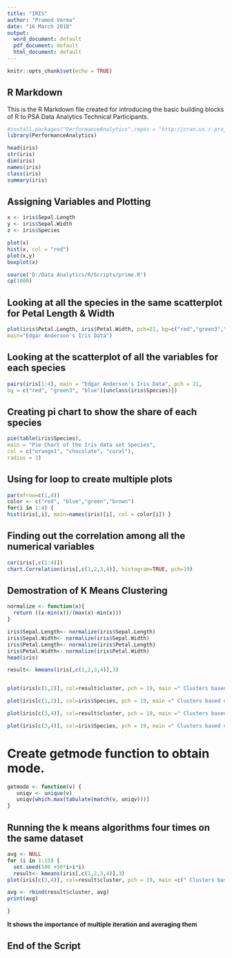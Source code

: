 ---
title: "IRIS"
author: "Pramod Verma"
date: "16 March 2018"
output:
  word_document: default
  pdf_document: default
  html_document: default
---

```{r setup, include=FALSE}
knitr::opts_chunk$set(echo = TRUE)
```

## R Markdown

This is the R Markdown file created for introducing the basic building blocks of R to PSA Data Analytics Technical Participants.

```{r message=FALSE, warning=FALSE}
#install.packages("PerformanceAnalytics",repos = "http://cran.us.r-project.org")
library(PerformanceAnalytics)
```

```{r iris}

head(iris)
str(iris)
dim(iris)
names(iris)
class(iris)
summary(iris)
```

## Assigning Variables and Plotting

```{r }

x <- iris$Sepal.Length
y <- iris$Sepal.Width
z <- iris$Species

plot(x)
hist(x, col = "red")
plot(x,y)
boxplot(x)

source('D:/Data Analytics/R/Scripts/prime.R')
cp(1000)

```

## Looking at all the species in the same scatterplot for Petal Length & Width

```{r }
plot(iris$Petal.Length, iris$Petal.Width, pch=21, bg=c("red","green3","blue")[unclass(iris$Species)], 
main="Edgar Anderson's Iris Data")
```


## Looking at the scatterplot of all the variables for each species

```{r }
pairs(iris[1:4], main = "Edgar Anderson's Iris Data", pch = 21, 
bg = c("red", "green3", "blue")[unclass(iris$Species)])

```

## Creating pi chart to show the share of each species

```{r }
pie(table(iris$Species), 
main = "Pie Chart of the Iris data set Species", 
col = c("orange1", "chocolate", "coral"), 
radius = 1)

```

## Using for loop to create multiple plots

```{r }
par(mfrow=c(1,4)) 
color <- c("red", "blue","green","brown") 
for(i in 1:4) { 
hist(iris[,i], main=names(iris)[i], col = color[i]) }

```

## Finding out the correlation among all the numerical variables

```{r message=FALSE, warning=FALSE}
cor(iris[,c(1:4)])
chart.Correlation(iris[,c(1,2,3,4)], histogram=TRUE, pch=19)

```

## Demostration of K Means Clustering

```{r }
normalize <- function(x){
  return ((x-min(x))/(max(x)-min(x)))
}

iris$Sepal.Length<- normalize(iris$Sepal.Length)
iris$Sepal.Width<- normalize(iris$Sepal.Width)
iris$Petal.Length<- normalize(iris$Petal.Length)
iris$Petal.Width<- normalize(iris$Petal.Width)
head(iris)

result<- kmeans(iris[,c(1,2,3,4)],3)


plot(iris[c(1,2)], col=result$cluster, pch = 19, main =" Clusters based on Sepal Length and Width")

plot(iris[c(1,2)], col=iris$Species, pch = 19, main =" Clusters based on Flower Species")

plot(iris[c(3,4)], col=result$cluster, pch = 19, main =" Clusters based on Petal Length and Width")

plot(iris[c(3,4)], col=iris$Species, pch = 19, main =" Clusters based on Flower Species")
```





# Create getmode function to obtain mode.
```{r }
getmode <- function(v) {
   uniqv <- unique(v)
   uniqv[which.max(tabulate(match(v, uniqv)))]
}
```

## Running the k means algorithms four times on the same dataset


```{r }
avg <- NULL
for (i in 1:15) {
  set.seed(100 +50*i+i*i)
  result<- kmeans(iris[,c(1,2,3,4)],3)
plot(iris[c(3,4)], col=result$cluster, pch = 19, main =c(" Clusters based on Petal Length and Width: Iteration ", i)) 

avg <- rbind(result$cluster, avg)
print(avg)

}
```

**It shows the importance of multiple iteration and averaging them**


## End of the Script